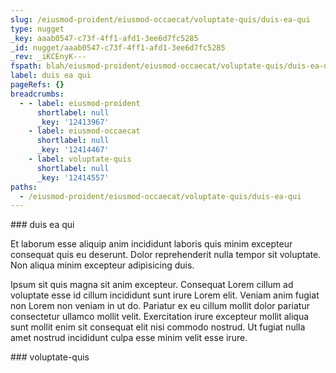 ```yaml
---
slug: /eiusmod-proident/eiusmod-occaecat/voluptate-quis/duis-ea-qui
type: nugget
_key: aaab0547-c73f-4ff1-afd1-3ee6d7fc5285
_id: nugget/aaab0547-c73f-4ff1-afd1-3ee6d7fc5285
_rev: _iKCEnyK---
fspath: blah/eiusmod-proident/eiusmod-occaecat/voluptate-quis/duis-ea-qui.md
label: duis ea qui
pageRefs: {}
breadcrumbs:
  - - label: eiusmod-proident
      shortlabel: null
      _key: '12413967'
    - label: eiusmod-occaecat
      shortlabel: null
      _key: '12414467'
    - label: voluptate-quis
      shortlabel: null
      _key: '12414557'
paths:
  - /eiusmod-proident/eiusmod-occaecat/voluptate-quis/duis-ea-qui
---
```


<NuggetArea>
<Nugget slug="/eiusmod-proident/eiusmod-occaecat/voluptate-quis/duis-ea-qui" type="nugget" _key="aaab0547-c73f-4ff1-afd1-3ee6d7fc5285" _id="nugget/aaab0547-c73f-4ff1-afd1-3ee6d7fc5285" _rev="_iKCEnyK---" fspath="blah/eiusmod-proident/eiusmod-occaecat/voluptate-quis/duis-ea-qui.md" label="duis ea qui" paths="/eiusmod-proident/eiusmod-occaecat/voluptate-quis/duis-ea-qui">
<NuggetBody>
### duis ea qui

Et laborum esse aliquip anim incididunt laboris quis minim excepteur consequat quis eu deserunt. Dolor reprehenderit nulla tempor sit voluptate. Non aliqua minim excepteur adipisicing duis.

Ipsum sit quis magna sit anim excepteur. Consequat Lorem cillum ad voluptate esse id cillum incididunt sunt irure Lorem elit. Veniam anim fugiat non Lorem non veniam in ut do. Pariatur ex eu cillum mollit dolor pariatur consectetur ullamco mollit velit. Exercitation irure excepteur mollit aliqua sunt mollit enim sit consequat elit nisi commodo nostrud. Ut fugiat nulla amet nostrud incididunt culpa esse minim velit esse irure.

</NuggetBody>
<Breadcrumbs>
<Crumbs>
<Crumb _key="12413967" label="eiusmod-proident" /><Crumb _key="12414467" label="eiusmod-occaecat" /><Crumb _key="12414557" label="voluptate-quis" />
</Crumbs>
</Breadcrumbs>
</Nugget>

<NuggetsInbound>
</NuggetsInbound>
<NuggetsOutbound>
</NuggetsOutbound>
</NuggetArea>
<PassagesInbound>
<Passage direction="inbound" type="passage" _key="12414557" _id="passage/12414557" _rev="_iKCEnyC--B" label="voluptate-quis" passage="voluptate-quis" fspath="blah/eiusmod-proident/eiusmod-occaecat/voluptate-quis" paths="/eiusmod-proident/eiusmod-occaecat/voluptate-quis" slug="/eiusmod-proident/eiusmod-occaecat/voluptate-quis">
<NuggetBody>
### voluptate-quis

</NuggetBody>
<Breadcrumbs>
<Crumbs>
<Crumb _key="12413967" label="eiusmod-proident" /><Crumb _key="12414467" label="eiusmod-occaecat" />
</Crumbs>
</Breadcrumbs>
</Passage>

</PassagesInbound>
<PassagesOutbound>
</PassagesOutbound>